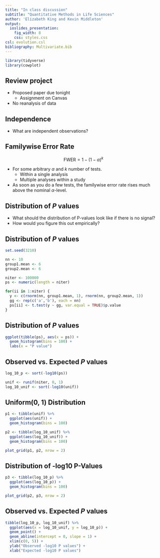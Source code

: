 ```yaml
---
title: "In class discussion"
subtitle: "Quantitative Methods in Life Sciences"
author: 'Elizabeth King and Kevin Middleton'
output:
  ioslides_presentation:
    fig_width: 8
    css: styles.css
csl: evolution.csl
bibliography: Multivariate.bib
---
```


```r
library(tidyverse)
library(cowplot)
```

## Review project

- Proposed paper due tonight
    - Assignment on Canvas
- No reanalysis of data

## Independence

- What are independent observations?

## Familywise Error Rate

$$\mbox{FWER} = 1-(1-\alpha)^k$$

- For some arbitrary $\alpha$ and $k$ number of tests.
    - Within a single analysis
    - Multiple analyses within a study
- As soon as you do a few tests, the familywise error rate rises much above the nominal $\alpha$-level.

## Distribution of *P* values 

- What should the distribution of P-values look like if there is no signal?
- How would you figure this out empirically?

## Distribution of *P* values 

```r
set.seed(3210)

nn <- 10
group1.mean <- 6
group2.mean <- 6

niter <- 100000
ps <- numeric(length = niter)

for(ii in 1:niter) {
  y <- c(rnorm(nn, group1.mean, 1), rnorm(nn, group2.mean, 1))
  gg <- rep(c('a','b'), each = nn)
  ps[ii] <- t.test(y ~ gg, var.equal = TRUE)$p.value
}
```

## Distribution of *P* values 

```r
ggplot(tibble(ps), aes(x = ps)) +
  geom_histogram(bins = 100) +
  labs(x = "P value")
```

## Observed vs. Expected *P* values 

```r
log_10_p <- sort(-log10(ps))

unif <- runif(niter, 0, 1)
log_10_unif <- sort(-log10(unif))
```

## Uniform(0, 1) Distribution

```r
p1 <- tibble(unif) %>% 
  ggplot(aes(unif)) +
  geom_histogram(bins = 100)

p2 <- tibble(log_10_unif) %>% 
  ggplot(aes(log_10_unif)) +
  geom_histogram(bins = 100)

plot_grid(p1, p2, nrow = 2)
```

## Distribution of -log10 P-Values

```r
p3 <- tibble(log_10_p) %>% 
  ggplot(aes(log_10_p)) +
  geom_histogram(bins = 100)

plot_grid(p2, p3, nrow = 2)
```

## Observed vs. Expected *P* values 

```r
tibble(log_10_p, log_10_unif) %>% 
  ggplot(aes(x = log_10_unif, y = log_10_p)) + 
  geom_point() +
  geom_abline(intercept = 0, slope = 1) +
  xlim(c(0, 5)) +
  ylab("Observed -log10 P values") +
  xlab("Expected -log10 P values")
```
